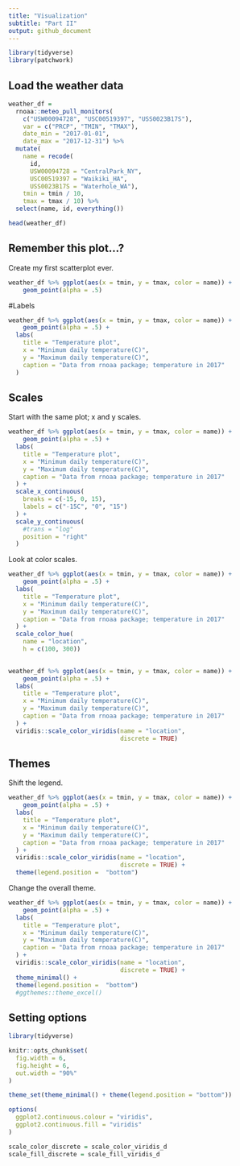 ```yaml
---
title: "Visualization"
subtitle: "Part II"
output: github_document
---
```


```r
library(tidyverse)
library(patchwork)
```

## Load the weather data

```r
weather_df = 
  rnoaa::meteo_pull_monitors(
    c("USW00094728", "USC00519397", "USS0023B17S"),
    var = c("PRCP", "TMIN", "TMAX"), 
    date_min = "2017-01-01",
    date_max = "2017-12-31") %>%
  mutate(
    name = recode(
      id, 
      USW00094728 = "CentralPark_NY", 
      USC00519397 = "Waikiki_HA",
      USS0023B17S = "Waterhole_WA"),
    tmin = tmin / 10,
    tmax = tmax / 10) %>%
  select(name, id, everything())

head(weather_df)
```

## Remember this plot...?

Create my first scatterplot ever.

```r
weather_df %>% ggplot(aes(x = tmin, y = tmax, color = name)) +
    geom_point(alpha = .5)
```

#Labels

```r
weather_df %>% ggplot(aes(x = tmin, y = tmax, color = name)) +
    geom_point(alpha = .5) +
  labs(
    title = "Temperature plot", 
    x = "Minimum daily temperature(C)", 
    y = "Maximum daily temperature(C)", 
    caption = "Data from rnoaa package; temperature in 2017"
  )
```
## Scales

Start with the same plot; x and y scales.
```r
weather_df %>% ggplot(aes(x = tmin, y = tmax, color = name)) +
    geom_point(alpha = .5) +
  labs(
    title = "Temperature plot", 
    x = "Minimum daily temperature(C)", 
    y = "Maximum daily temperature(C)", 
    caption = "Data from rnoaa package; temperature in 2017"
  ) +
  scale_x_continuous(
    breaks = c(-15, 0, 15), 
    labels = c("-15C", "0", "15")
  ) +
  scale_y_continuous(
    #trans = "log"
    position = "right"
  )
```
Look at color scales.

```r
weather_df %>% ggplot(aes(x = tmin, y = tmax, color = name)) +
    geom_point(alpha = .5) +
  labs(
    title = "Temperature plot", 
    x = "Minimum daily temperature(C)", 
    y = "Maximum daily temperature(C)", 
    caption = "Data from rnoaa package; temperature in 2017"
  ) +
  scale_color_hue(
    name = "location", 
    h = c(100, 300))
  
```


```r
weather_df %>% ggplot(aes(x = tmin, y = tmax, color = name)) +
    geom_point(alpha = .5) +
  labs(
    title = "Temperature plot", 
    x = "Minimum daily temperature(C)", 
    y = "Maximum daily temperature(C)", 
    caption = "Data from rnoaa package; temperature in 2017"
  ) +
  viridis::scale_color_viridis(name = "location", 
                               discrete = TRUE)
```

## Themes

Shift the legend.
```r
weather_df %>% ggplot(aes(x = tmin, y = tmax, color = name)) +
    geom_point(alpha = .5) +
  labs(
    title = "Temperature plot", 
    x = "Minimum daily temperature(C)", 
    y = "Maximum daily temperature(C)", 
    caption = "Data from rnoaa package; temperature in 2017"
  ) +
  viridis::scale_color_viridis(name = "location", 
                               discrete = TRUE) +
  theme(legend.position =  "bottom")
```
Change the overall theme.

```r
weather_df %>% ggplot(aes(x = tmin, y = tmax, color = name)) +
    geom_point(alpha = .5) +
  labs(
    title = "Temperature plot", 
    x = "Minimum daily temperature(C)", 
    y = "Maximum daily temperature(C)", 
    caption = "Data from rnoaa package; temperature in 2017"
  ) +
  viridis::scale_color_viridis(name = "location", 
                               discrete = TRUE) +
  theme_minimal() +
  theme(legend.position =  "bottom")
  #ggthemes::theme_excel()
```
## Setting options

```r
library(tidyverse)

knitr::opts_chunk$set(
  fig.width = 6,
  fig.height = 6, 
  out.width = "90%"
)

theme_set(theme_minimal() + theme(legend.position = "bottom"))

options(
  ggplot2.continuous.colour = "viridis",
  ggplot2.continuous.fill = "viridis"
)

scale_color_discrete = scale_color_viridis_d
scale_fill_discrete = scale_fill_viridis_d
```

